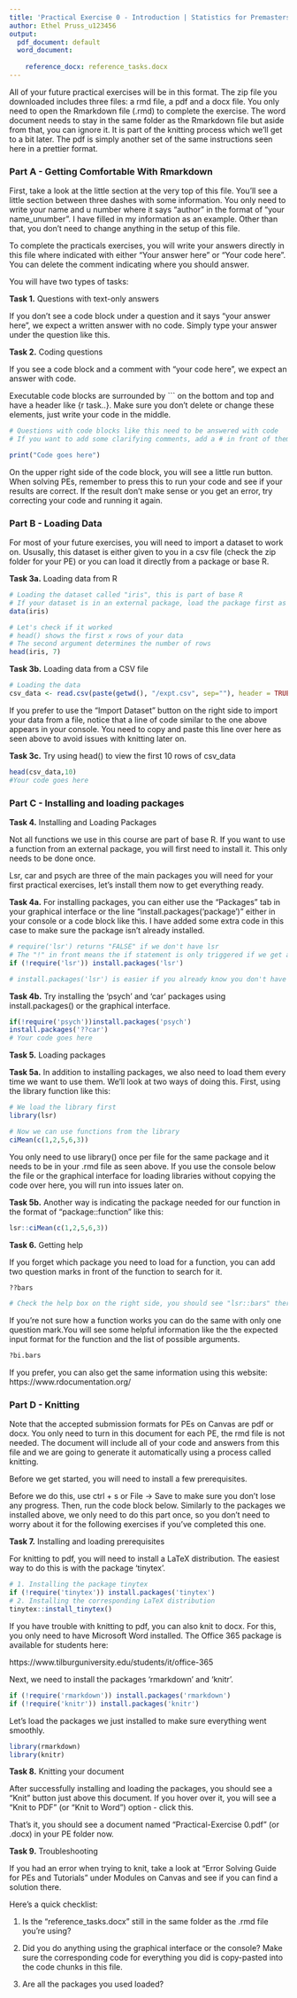 ---
title: 'Practical Exercise 0 - Introduction | Statistics for Premasters: DSS/CSAI'
author: Ethel Pruss_u123456
output:
  pdf_document: default
  word_document:
    
    reference_docx: reference_tasks.docx
---

All of your future practical exercises will be in this format. The zip file you downloaded includes three files: a rmd file, a pdf and a docx file. You only need to open the Rmarkdown file (.rmd) to complete the exercise. The word document needs to stay in the same folder as the Rmarkdown file but aside from that, you can ignore it. It is part of the knitting process which we'll get to a bit later. The pdf is simply another set of the same instructions seen here in a prettier format.

### Part A - Getting Comfortable With Rmarkdown

First, take a look at the little section at the very top of this file. You'll see a little section between three dashes with some information. You only need to write your name and u number where it says "author" in the format of "your name_unumber". I have filled in my information as an example. Other than that, you don't need to change anything in the setup of this file.

To complete the practicals exercises, you will write your answers directly in this file where indicated with either "Your answer here" or "Your code here". You can delete the comment indicating where you should answer.

You will have two types of tasks:

__Task 1.__ Questions with text-only answers

If you don't see a code block under a question and it says "your answer here", we expect a written answer with no code. Simply type your answer under the question like this.

__Task 2.__ Coding questions

If you see a code block and a comment with "your code here", we expect an answer with code. 

Executable code blocks are surrounded by ``` on the bottom and top and have a header like {r task..}. Make sure you don't delete or change these elements, just write your code in the middle.

```{r task2a, error=TRUE}
# Questions with code blocks like this need to be answered with code 
# If you want to add some clarifying comments, add a # in front of them

print("Code goes here")
```

On the upper right side of the code block, you will see a little run button. When solving PEs, remember to press this to run your code and see if your results are correct. If the result don't make sense or you get an error, try correcting your code and running it again.

### Part B - Loading Data

For most of your future exercises, you will need to import a dataset to work on. Ususally, this dataset is either given to you in a csv file (check the zip folder for your PE) or you can load it directly from a package or base R.

__Task 3a.__ Loading data from R

```{r task3a, error=TRUE}
# Loading the dataset called "iris", this is part of base R 
# If your dataset is in an external package, load the package first as seen in Part C
data(iris)

# Let's check if it worked
# head() shows the first x rows of your data 
# The second argument determines the number of rows
head(iris, 7)
```

__Task 3b.__ Loading data from a CSV file

```{r task3b, error=TRUE}
# Loading the data
csv_data <- read.csv(paste(getwd(), "/expt.csv", sep=""), header = TRUE, sep = ",")
```

If you prefer to use the "Import Dataset" button on the right side to import your data from a file, notice that a line of code similar to the one above appears in your console. You need to copy and paste this line over here as seen above to avoid issues with knitting later on.

__Task 3c.__ Try using head() to view the first 10 rows of csv_data

```{r task3c}
head(csv_data,10)
#Your code goes here

```

### Part C - Installing and loading packages

__Task 4.__ Installing and Loading Packages

Not all functions we use in this course are part of base R. If you want to use a function from an external package, you will first need to install it. This only needs to be done once.

Lsr, car and psych are three of the main packages you will need for your first practical exercises, let's install them now to get everything ready. 

__Task 4a.__ For installing packages, you can either use the "Packages" tab in your graphical interface or the line "install.packages('package')" either in your console or a code block like this. I have added some extra code in this case to make sure the package isn't already installed.

```{r task4a, error=TRUE}
# require('lsr') returns "FALSE" if we don't have lsr
# The "!" in front means the if statement is only triggered if we get a "FALSE". 
if (!require('lsr')) install.packages('lsr')

# install.packages('lsr') is easier if you already know you don't have the package
```


__Task 4b.__ Try installing the 'psych' and 'car' packages using install.packages() or the graphical interface.

```{r task4b, error=TRUE}
if(!require('psych'))install.packages('psych')
install.packages('??car')
# Your code goes here

```

__Task 5.__ Loading packages



__Task 5a.__ In addition to installing packages, we also need to load them every time we want to use them. We'll look at two ways of doing this. First, using the library function like this:

```{r task5a, error=TRUE}
# We load the library first
library(lsr)

# Now we can use functions from the library
ciMean(c(1,2,5,6,3))
```

You only need to use library() once per file for the same package and it needs to be in your .rmd file as seen above. If you use the console below the file or the graphical interface for loading libraries without copying the code over here, you will run into issues later on.


__Task 5b.__ Another way is indicating the package needed for our function in the format of "package::function" like this:

```{r task5b, error=TRUE}
lsr::ciMean(c(1,2,5,6,3))
```

__Task 6.__ Getting help

If you forget which package you need to load for a function, you can add two question marks in front of the function to search for it.

```{r task5c, error=TRUE}
??bars

# Check the help box on the right side, you should see "lsr::bars" there
```

If you're not sure how a function works you can do the same with only one question mark.You will see some helpful information like the the expected input format for the function and the list of possible arguments.

```{r task5d, error=TRUE}
?bi.bars	

```

If you prefer, you can also get the same information using this website: https://www.rdocumentation.org/

### Part D - Knitting 

Note that the accepted submission formats for PEs on Canvas are pdf or docx. You only need to turn in this document for each PE, the rmd file is not needed. The document will include all of your code and answers from this file and we are going to generate it automatically using a process called knitting.

Before we get started, you will need to install a few prerequisites. 

Before we do this, use ctrl + s or File -> Save to make sure you don't lose any progress. Then, run the code block below. Similarly to the packages we installed above, we only need to do this part once, so you don't need to worry about it for the following exercises if you've completed this one.

__Task 7.__ Installing and loading prerequisites

For knitting to pdf, you will need to install a LaTeX distribution. The easiest way to do this is with the package 'tinytex'.

```{r task7a, error=TRUE}
# 1. Installing the package tinytex
if (!require('tinytex')) install.packages('tinytex')
# 2. Installing the corresponding LaTeX distribution
tinytex::install_tinytex()
```

If you have trouble with knitting to pdf, you can also knit to docx. For this, you only need to have Microsoft Word installed. The Office 365 package is available for students here: 

https://www.tilburguniversity.edu/students/it/office-365

Next, we need to install the packages 'rmarkdown' and 'knitr'.

```{r task7b, error=TRUE}
if (!require('rmarkdown')) install.packages('rmarkdown')
if (!require('knitr')) install.packages('knitr')
```

Let's load the packages we just installed to make sure everything went smoothly.

```{r task7c, error=TRUE}
library(rmarkdown)
library(knitr)
```

__Task 8.__ Knitting your document

After successfully installing and loading the packages, you should see a "Knit" button just above this document. If you hover over it, you will see a "Knit to PDF" (or "Knit to Word") option - click this. 

That's it, you should see a document named "Practical-Exercise 0.pdf" (or .docx) in your PE folder now.

__Task 9.__ Troubleshooting

If you had an error when trying to knit, take a look at "Error Solving Guide for PEs and Tutorials" under Modules on Canvas and see if you can find a solution there.

Here's a quick checklist:

1. Is the "reference_tasks.docx" still in the same folder as the .rmd file you're using?

2. Did you do anything using the graphical interface or the console? Make sure the corresponding code for everything you did is copy-pasted into the code chunks in this file.

3. Are all the packages you used loaded?